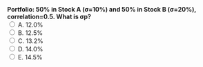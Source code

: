 ::: {.question-block}
<form onsubmit="event.preventDefault(); checkAnswer('module2_mcq_q42')" data-correct-answer="C">
<strong style="display: block;">Portfolio: 50% in Stock A (σ=10%) and 50% in Stock B (σ=20%), correlation=0.5. What is σp?</strong>
<label><input type="radio" name="module2_mcq_q42" value="A"> A. 12.0%</label><br>
<label><input type="radio" name="module2_mcq_q42" value="B"> B. 12.5%</label><br>
<label><input type="radio" name="module2_mcq_q42" value="C"> C. 13.2%</label><br>
<label><input type="radio" name="module2_mcq_q42" value="D"> D. 14.0%</label><br>
<label><input type="radio" name="module2_mcq_q42" value="E"> E. 14.5%</label><br>
</form>
<div id="feedback-module2_mcq_q42" class="feedback" data-status="" style="display:none;">
✅ Correct: C. σp = √(0.25×0.01+0.25×0.04+2×0.25×0.1×0.2×0.5)=13.23%≈13.2%.
</div>
:::
